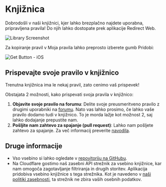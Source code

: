 # Knjižnica

Dobrodošli v naši knjižnici, kjer lahko brezplačno najdete uporabna, pripravljena pravila! Do njih lahko dostopate prek aplikacije Redirect Web.

![Library Screenshot](/img/library-screenshot.webp)

Za kopiranje pravil v Moja pravila lahko preprosto izberete gumb Pridobi:

![Get Button - iOS](/img/library-get-button-ios.gif)

## Prispevajte svoje pravilo v knjižnico

Trenutna knjižnica ima le nekaj pravil, zato cenimo vaš prispevek!

Obstajata 2 možnosti, kako prispevati svoja pravila v knjižnico:

1.  **Objavite svoje pravilo na forumu**: Delite svoje preusmeritveno pravilo z drugimi uporabniki na [forumu](https://github.com/mshibanami/redirect-web/discussions/categories/redirect-rules). Nato vas lahko prosimo, če lahko vaše pravilo dodamo tudi v knjižnico. To je morda lažje kot možnost 2, saj lahko dodajanje prepustite nam.
2.  **Pošljite nam zahtevo za spajanje (pull request)**: Lahko nam pošljete zahtevo za spajanje. Za več informacij preverite [navodila](https://github.com/mshibanami/redirect-web/tree/main/library).

## Druge informacije

- Vso vsebino si lahko ogledate v [repoyitoriju na GitHubu](https://github.com/mshibanami/redirect-web/tree/main/library).
- Na Cloudflare gostimo naš zasebni API strežnik za vsebino knjižnice, kar nam omogoča zagotavljanje filtriranja in drugih storitev. Aplikacija pridobiva vsebino knjižnice s tega strežnika. Kot je navedeno v [naši politiki zasebnosti](/privacy-policy), ta strežnik ne zbira vaših osebnih podatkov.
